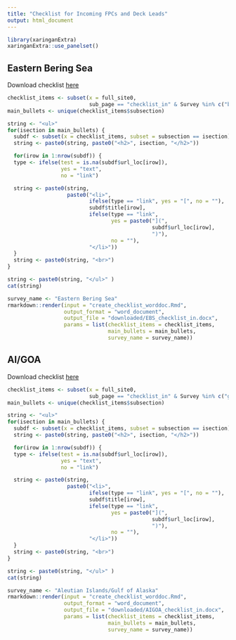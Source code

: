 ```yaml
---
title: "Checklist for Incoming FPCs and Deck Leads"
output: html_document
---
```


```r
library(xaringanExtra)
xaringanExtra::use_panelset()
```

::: c-screen

::::: {.panelset}


::: {.panel}

## Eastern Bering Sea {.panel-name}

Download checklist [here](../downloaded/EBS_checklist_in.docx)

```r
checklist_items <- subset(x = full_site0, 
                          sub_page == "checklist_in" & Survey %in% c("bs", "all"))
main_bullets <- unique(checklist_items$subsection)

string <- "<ul>"
for(isection in main_bullets) {
  subdf <- subset(x = checklist_items, subset = subsection == isection)
  string <- paste0(string, paste0("<h2>", isection, "</h2>"))

  for(irow in 1:nrow(subdf)) {
  type <- ifelse(test = is.na(subdf$url_loc[irow]),
                 yes = "text",
                 no = "link")

  string <- paste0(string,
                   paste0("<li>",
                          ifelse(type == "link", yes = "[", no = ""),
                          subdf$title[irow],
                          ifelse(type == "link",
                                 yes = paste0("](",
                                              subdf$url_loc[irow],
                                              ")"),
                                 no = ""),
                          "</li>"))
  }
  string <- paste0(string, "<br>")
}

string <- paste0(string, "</ul>" )
cat(string)
```

```r
survey_name <- "Eastern Bering Sea"
rmarkdown::render(input = "create_checklist_worddoc.Rmd", 
                  output_format = "word_document", 
                  output_file = "downloaded/EBS_checklist_in.docx",
                  params = list(checklist_items = checklist_items,
                                main_bullets = main_bullets,
                                survey_name = survey_name))
```

:::


::: {.panel}

## AI/GOA {.panel-name}

Download checklist [here](../downloaded/AIGOA_checklist_in.docx)

```r
checklist_items <- subset(x = full_site0, 
                          sub_page == "checklist_in" & Survey %in% c("goa", "ai", "all"))
main_bullets <- unique(checklist_items$subsection)

string <- "<ul>"
for(isection in main_bullets) {
  subdf <- subset(x = checklist_items, subset = subsection == isection)
  string <- paste0(string, paste0("<h2>", isection, "</h2>"))

  for(irow in 1:nrow(subdf)) {
  type <- ifelse(test = is.na(subdf$url_loc[irow]),
                 yes = "text",
                 no = "link")

  string <- paste0(string,
                   paste0("<li>",
                          ifelse(type == "link", yes = "[", no = ""),
                          subdf$title[irow],
                          ifelse(type == "link",
                                 yes = paste0("](",
                                              subdf$url_loc[irow],
                                              ")"),
                                 no = ""),
                          "</li>"))
  }
  string <- paste0(string, "<br>")
}

string <- paste0(string, "</ul>" )
cat(string)
```

```r
survey_name <- "Aleutian Islands/Gulf of Alaska"
rmarkdown::render(input = "create_checklist_worddoc.Rmd", 
                  output_format = "word_document", 
                  output_file = "downloaded/AIGOA_checklist_in.docx",
                  params = list(checklist_items = checklist_items,
                                main_bullets = main_bullets,
                                survey_name = survey_name))
```

:::


:::::

:::

